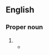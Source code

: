 ==English==

===Proper noun===
{{en-proper-noun}}

# {{obsolete spelling of|[[Skopje]]}}
#*{{quote-book
|year=1917
|author=D. Misheff
|title=The Truth About Macedonia
|url=http://books.google.com/books?id=peQ4AAAAIAAJ
|publisher=Pochon-Jent & Bühler
|page=25
|passage=In '''Scopie''' there are three Bulgarian schools; the two have about 60 scholars each, and the third, the largest of the three, has more than 100 scholars.}}